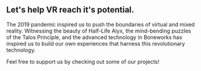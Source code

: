## Let's help VR reach it's potential.

The 2019 pandemic inspired us to push the boundaries of virtual and mixed reality. Witnessing the beauty of Half-Life Alyx, the mind-bending puzzles of the Talos Principle, and the advanced technology in Boneworks has inspired us to build our own experiences that harness this revolutionary technology.

Feel free to support us by checking out some of our projects!